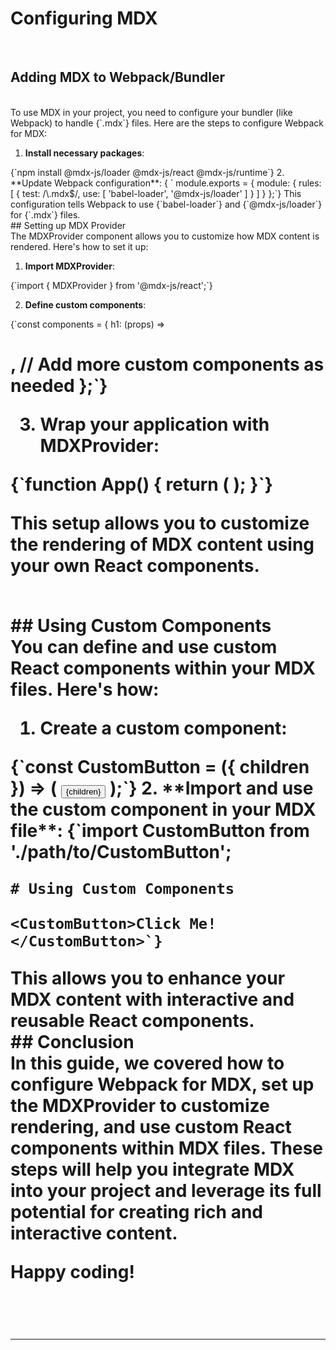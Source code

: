 
<h1 className='titleMdx'>Configuring MDX</h1>
<br/>

## Adding MDX to Webpack/Bundler
<br/>
To use MDX in your project, you need to configure your bundler (like Webpack) to handle <span className='highlight'>{`.mdx`}</span> files. Here are the steps to configure Webpack for MDX:

1. **Install necessary packages**:
  <CopyableCode language="bash">
    {`npm install @mdx-js/loader @mdx-js/react @mdx-js/runtime`}
</CopyableCode>
2. **Update Webpack configuration**:
<CopyableCode language='jsx'>
   { ` module.exports = {
      module: {
         rules: [
            {
              test: /\.mdx$/,
              use: [
                 'babel-loader',
                 '@mdx-js/loader'
              ]
            }
         ]
      }
    };`}
</CopyableCode>
This configuration tells Webpack to use <span className='highlight'>{`babel-loader`}</span> and <span className='highlight'>{`@mdx-js/loader`}</span> for <span className='highlight'>{`.mdx`}</span> files.

<br/>
## Setting up MDX Provider
<br/>
The <span className='highlight'>MDXProvider</span> component allows you to customize how MDX content is rendered. Here's how to set it up:

1. **Import MDXProvider**:

  <CopyableCode language='jsx'>
    {`import { MDXProvider } from '@mdx-js/react';`}
  </CopyableCode>

2. **Define custom components**:

<CopyableCode language="jsx">
    {`const components = {
      h1: (props) => <h1 style={{ color: 'tomato' }} {...props} />,
      // Add more custom components as needed
    };`}
</CopyableCode>

3. **Wrap your application with MDXProvider**:

  <CopyableCode language="jsx">
    {`function App() {
      return (
         <MDXProvider components={components}>
            <YourMDXContent />
         </MDXProvider>
      );
    }`}
</CopyableCode>

This setup allows you to customize the rendering of MDX content using your own React components.

<br/>
## Using Custom Components
<br/>
You can define and use custom React components within your MDX files. Here's how:

1. **Create a custom component**:

<CopyableCode language="jsx"> 
    {`const CustomButton = ({ children }) => (
      <button style={{ backgroundColor: 'blue', color: 'white' }}>
         {children}
      </button>
    );`}
</CopyableCode>
2. **Import and use the custom component in your MDX file**:

<CopyableCode language='markdown'>
    {`import CustomButton from './path/to/CustomButton';

    # Using Custom Components

    <CustomButton>Click Me!</CustomButton>`}
</CopyableCode>
This allows you to enhance your MDX content with interactive and reusable React components.

<br/>
## Conclusion
<br/>
In this guide, we covered how to configure Webpack for MDX, set up the MDXProvider to customize rendering, and use custom React components within MDX files. These steps will help you integrate MDX into your project and leverage its full potential for creating rich and interactive content.

Happy coding!

<br/>
<hr/>
<br/>
